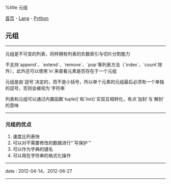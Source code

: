 %title 元组

[[../../../index|首页]] - [[../index|Lang]] - [[index|Python]]
==元组==
----
元组是不可变的列表，同样拥有列表的负数索引与切片分割能力

不支持`append`、`extend`、`remove`、`pop`等列表方法（`index`、`count`除外），此外还可以使用`in`来查看元素是否存在于一个元组

元组是由`逗号`决定的，而不是小括号，所以单个元素的元组最后必须有一个单独的逗号，否则会被视为`字符串`

列表和元组可以通过内置函数`tuple()`和`list()`实现互相转化，有点`加封`与`解封`的意味
----
===元组的优点===

# 速度比列表快
# 可以对不需要修改的数据进行“`写保护`”
# 可以作为字典的键名
# 可以用在字符串的格式化操作
----
<red>date</red> : 2012-04-14、2012-06-27
----
